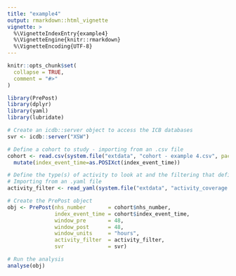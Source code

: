 ```yaml
---
title: "example4"
output: rmarkdown::html_vignette
vignette: >
  %\VignetteIndexEntry{example4}
  %\VignetteEngine{knitr::rmarkdown}
  %\VignetteEncoding{UTF-8}
---
```


```r
knitr::opts_chunk$set(
  collapse = TRUE,
  comment = "#>"
)
```

```r
library(PrePost)
library(dplyr)
library(yaml)
library(lubridate)

# Create an icdb::server object to access the ICB databases
svr <- icdb::server("XSW")

# Define a cohort to study - importing from an .csv file
cohort <- read.csv(system.file("extdata", "cohort - example 4.csv", package="PrePost")) %>%
  mutate(index_event_time=as.POSIXct(index_event_time))

# Define the type(s) of activity to look at and the filtering that defines them
# Importing from an .yaml file
activity_filter <- read_yaml(system.file("extdata", "activity_coverage - example 4.yaml", package="PrePost"))

# Create the PrePost object 
obj <- PrePost(nhs_number       = cohort$nhs_number,
               index_event_time = cohort$index_event_time,
               window_pre       = 48,
               window_post      = 48, 
               window_units     = "hours",
               activity_filter  = activity_filter,
               svr              = svr)

# Run the analysis
analyse(obj)
```
